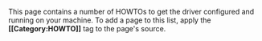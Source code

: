 This page contains a number of HOWTOs to get the driver configured and running on your machine.
To add a page to this list, apply the '''&#91;&#91;Category:HOWTO&#93;&#93;''' tag to the page's source.